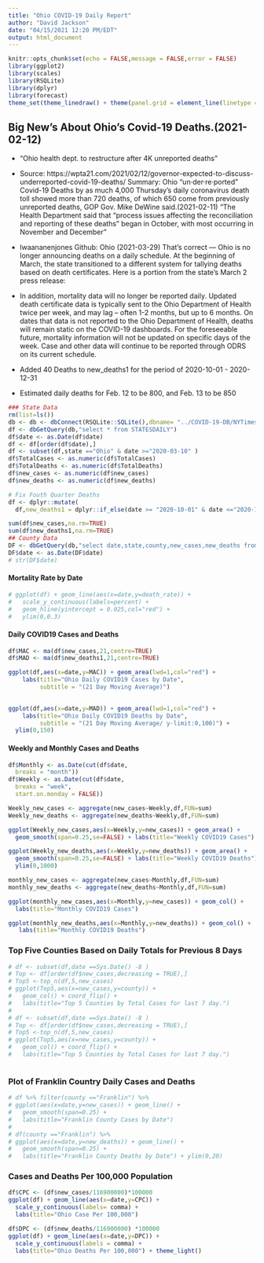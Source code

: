 ```yaml
---
title: "Ohio COVID-19 Daily Report"
author: "David Jackson"
date: "04/15/2021 12:20 PM/EDT"
output: html_document
---
```


```r
knitr::opts_chunk$set(echo = FALSE,message = FALSE,error = FALSE)
library(ggplot2)
library(scales)
library(RSQLite)
library(dplyr)
library(forecast)
theme_set(theme_linedraw() + theme(panel.grid = element_line(linetype = 'dashed')))
```
## Big New's About Ohio's Covid-19 Deaths.(2021-02-12)
* "Ohio health dept. to restructure after 4K unreported deaths"
* Source: https://wpta21.com/2021/02/12/governor-expected-to-discuss-underreported-covid-19-deaths/
Summary: Ohio "un·der·re·ported" Covid-19 Deaths  by as much  4,000
Thursday’s daily coronavirus death toll showed more than 720 deaths, of which 650 come from previously unreported deaths, GOP Gov. Mike DeWine said.(2021-02-11)
"The Health Department said that “process issues affecting the reconciliation and reporting of these deaths” began in October, with most occurring in November and December"

* lwaananenjones Github: Ohio (2021-03-29)
That's correct — Ohio is no longer announcing deaths on a daily schedule. At the beginning of March, the state transitioned to a different system for tallying deaths based on death certificates. Here is a portion from the state's March 2 press release:

* In addition, mortality data will no longer be reported daily. Updated death certificate data is typically sent to the Ohio Department of Health twice per week, and may lag – often 1-2 months, but up to 6 months. On dates that data is not reported to the Ohio Department of Health, deaths will remain static on the COVID-19 dashboards. For the foreseeable future, mortality information will not be updated on specific days of the week. Case and other data will continue to be reported through ODRS on its current schedule.

* Added 40 Deaths to new_deaths1 for the period of 2020-10-01 - 2020-12-31
* Estimated daily deaths for Feb. 12 to be 800, and Feb. 13 to be 850
```r
### State Data
rm(list=ls())
db <- db <- dbConnect(RSQLite::SQLite(),dbname= "../COVID-19-DB/NYTimes.sqlite3")
df <- dbGetQuery(db,"select * from STATESDAILY")
df$date <- as.Date(df$date)
df <- df[order(df$date),]
df <- subset(df,state =="Ohio" & date >="2020-03-10" )
df$TotalCases <- as.numeric(df$TotalCases)
df$TotalDeaths <- as.numeric(df$TotalDeaths)
df$new_cases <- as.numeric(df$new_cases)
df$new_deaths <- as.numeric(df$new_deaths)
```
```r
# Fix Fouth Quarter Deaths
df <- dplyr::mutate(
  df,new_deaths1 = dplyr::if_else(date >= "2020-10-01" & date <="2020-12-31",new_deaths + 40, new_deaths))

```


```r
sum(df$new_cases,na.rm=TRUE)
sum(df$new_deaths1,na.rm=TRUE)
## County Data
DF <- dbGetQuery(db,"select date,state,county,new_cases,new_deaths from  COUNTYDAILY where state='Ohio'")
DF$date <- as.Date(DF$date)
# str(DF$date)
```



#### Mortality Rate by Date

```r
# ggplot(df) + geom_line(aes(x=date,y=death_rate)) +
#   scale_y_continuous(labels=percent) +
#   geom_hline(yintercept = 0.025,col="red") +
#   ylim(0,0.3)

```

#### Daily COVID19 Cases and Deaths

```r
df$MAC <- ma(df$new_cases,21,centre=TRUE)
df$MAD <- ma(df$new_deaths1,21,centre=TRUE)

ggplot(df,aes(x=date,y=MAC)) + geom_area(lwd=1,col="red") +
    labs(title="Ohio Daily COVID19 Cases by Date",
         subtitle = "(21 Day Moving Average)") 
  

ggplot(df,aes(x=date,y=MAD)) + geom_area(lwd=1,col="red") +
    labs(title="Ohio Daily COVID19 Deaths by Date",
         subtitle = "(21 Day Moving Average/ y-limit:0,100)") +
  ylim(0,150)
```



#### Weekly and Monthly Cases and Deaths

```r
df$Monthly <- as.Date(cut(df$date,
  breaks = "month"))
df$Weekly <- as.Date(cut(df$date,
  breaks = "week",
  start.on.monday = FALSE))
```
```r
Weekly_new_cases <- aggregate(new_cases~Weekly,df,FUN=sum)
Weekly_new_deaths <- aggregate(new_deaths~Weekly,df,FUN=sum)

```
```r
ggplot(Weekly_new_cases,aes(x=Weekly,y=new_cases)) + geom_area() +
  geom_smooth(span=0.25,se=FALSE) + labs(title="Weekly COVID19 Cases")

ggplot(Weekly_new_deaths,aes(x=Weekly,y=new_deaths)) + geom_area() +
  geom_smooth(span=0.25,se=FALSE) + labs(title="Weekly COVID19 Deaths") +
  ylim(0,1000)
```
```r
monthly_new_cases <- aggregate(new_cases~Monthly,df,FUN=sum)
monthly_new_deaths <- aggregate(new_deaths~Monthly,df,FUN=sum)
```
```r
ggplot(monthly_new_cases,aes(x=Monthly,y=new_cases)) + geom_col() +
  labs(title="Monthly COVID19 Cases")

ggplot(monthly_new_deaths,aes(x=Monthly,y=new_deaths)) + geom_col() +
   labs(title="Monthly COVID19 Deaths")
```

### Top Five Counties Based on Daily Totals for Previous 8 Days

```r
# df <- subset(df,date ==Sys.Date() -8 )
# Top <- df[order(df$new_cases,decreasing = TRUE),]
# Top5 <-top_n(df,5,new_cases)
# ggplot(Top5,aes(x=new_cases,y=county)) +
#   geom_col() + coord_flip() +
#   labs(title="Top 5 Counties by Total Cases for last 7 day.")
# 
# df <- subset(df,date ==Sys.Date() -8 )
# Top <- df[order(df$new_cases,decreasing = TRUE),]
# Top5 <-top_n(df,5,new_cases)
# ggplot(Top5,aes(x=new_cases,y=county)) +
#   geom_col() + coord_flip() +
#   labs(title="Top 5 Counties by Total Cases for last 7 day.")



```

### Plot of Franklin Country Daily Cases and Deaths

```r
# df %>% filter(county =="Franklin") %>%
# ggplot(aes(x=date,y=new_cases)) + geom_line() +
#   geom_smooth(span=0.25) +
#   labs(title="Franklin County Cases by Date")
# 
# df(county =="Franklin") %>%
# ggplot(aes(x=date,y=new_deaths)) + geom_line() +
#   geom_smooth(span=0.25) +
#   labs(title="Franklin County Deaths by Date") + ylim(0,20)
```

### Cases and Deaths Per 100,000 Population

```r
df$CPC <- (df$new_cases/116900000)*100000
ggplot(df) + geom_line(aes(x=date,y=CPC)) +
  scale_y_continuous(labels= comma) +
  labs(title="Ohio Case Per 100,000")
```
```r
df$DPC <- (df$new_deaths/116900000) *100000
ggplot(df) + geom_line(aes(x=date,y=DPC)) +
  scale_y_continuous(labels = comma) +
  labs(title="Ohio Deaths Per 100,000") + theme_light()

```



